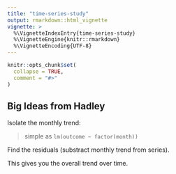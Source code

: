 ```yaml
---
title: "time-series-study"
output: rmarkdown::html_vignette
vignette: >
  %\VignetteIndexEntry{time-series-study}
  %\VignetteEngine{knitr::rmarkdown}
  %\VignetteEncoding{UTF-8}
---
```


```r
knitr::opts_chunk$set(
  collapse = TRUE,
  comment = "#>"
)
```

## Big Ideas from Hadley

Isolate the monthly trend:

> simple as `lm(outcome ~ factor(month))`

Find the residuals (substract monthly trend from series).

This gives you the overall trend over time.

